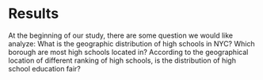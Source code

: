 # Results

At the beginning of our study, there are some question we would like analyze: What is the geographic distribution of high schools in NYC? Which borough are most high schools located in? According to the geographical location of different ranking of high schools, is the distribution of high school education fair? 